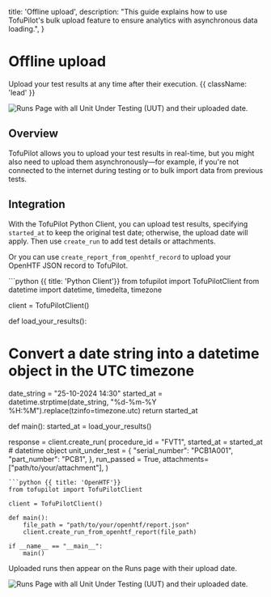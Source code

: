   title: 'Offline upload',
  description:
    "This guide explains how to use TofuPilot's bulk upload feature to ensure analytics with asynchronous data loading.",
}

# Offline upload

Upload your test results at any time after their execution. {{ className: 'lead' }}

<Image
  src="/offline-header.png"
  alt="Runs Page with all Unit Under Testing (UUT) and their uploaded date."
/>

## Overview

TofuPilot allows you to upload your test results in real-time, but you might also need to upload them asynchronously—for example, if you're not connected to the internet during testing or to bulk import data from previous tests.

## Integration

With the TofuPilot Python Client, you can upload test results, specifying `started_at` to keep the original test date; otherwise, the upload date will apply. Then use `create_run` to add test details or attachments.

Or you can use `create_report_from_openhtf_record` to upload your OpenHTF JSON record to TofuPilot.

<CodeGroup>
```python {{ title: 'Python Client'}}
from tofupilot import TofuPilotClient
from datetime import datetime, timedelta, timezone

client = TofuPilotClient()

def load_your_results():

# Convert a date string into a datetime object in the UTC timezone

date_string = "25-10-2024 14:30"
started_at = datetime.strptime(date_string, "%d-%m-%Y %H:%M").replace(tzinfo=timezone.utc)
return started_at

def main():
started_at = load_your_results()

response = client.create_run(
procedure_id = "FVT1",
started_at = started_at # datetime object
unit_under_test = {
"serial_number": "PCB1A001",
"part_number": "PCB1",
},
run_passed = True,
attachments=["path/to/your/attachment"],
)

````
```python {{ title: 'OpenHTF'}}
from tofupilot import TofuPilotClient

client = TofuPilotClient()

def main():
    file_path = "path/to/your/openhtf/report.json"
    client.create_run_from_openhtf_report(file_path)

if __name__ == "__main__":
    main()
````

</CodeGroup>
Uploaded runs then appear on the Runs page with their upload date.

<Image
  src="/offline-page-runs.png"
  alt="Runs Page with all Unit Under Testing (UUT) and their uploaded date."
/>

